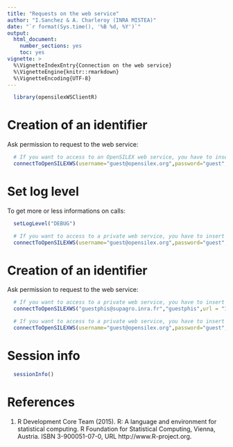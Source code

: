 ```yaml
---
title: "Requests on the web service"
author: "I.Sanchez & A. Charleroy (INRA MISTEA)"
date: "`r format(Sys.time(), '%B %d, %Y')`"
output:
  html_document:
    number_sections: yes
    toc: yes
vignette: >
  %\VignetteIndexEntry{Connection on the web service}
  %\VignetteEngine{knitr::rmarkdown}
  %\VignetteEncoding{UTF-8}
---
```


<!---
Program  : OpenSILEXrequests.Rmd
Author   : I.Sanchez (MISTEA), A.Charleroy (MISTEA)
Objective: a vignette for phisWSClientR library
           an introduction to requesting the phenomeapi (phis web service)
Creation : 19/03/2018
Update   : 03/09/2019
-->

```r
  library(opensilexWSClientR)
```

# Creation of an identifier
Ask permission to request to the web service:

```r
  # If you want to access to an OpenSILEX web service, you have to insert the address of the WS and the port
  connectToOpenSILEXWS(username="guest@opensilex.org",password="guest", url = "www.opensilex.org/openSilexAPI/rest/")
```
# Set log level
To get more or less informations on calls:

```r
  setLogLevel("DEBUG")
```

```r
  # If you want to access to a private web service, you have to insert the address of the WS and the port
  connectToOpenSILEXWS(username="guest@opensilex.org",password="guest", url = "www.opensilex.org/openSilexAPI/rest/")
```

# Creation of an identifier
Ask permission to request to the web service:

```r
  # If you want to access to a private web service, you have to insert the address of the WS and the port
  connectToOpenSILEXWS("guestphis@supagro.inra.fr","guestphis",url = "147.99.7.5:8080/phenomeapi/resources/")
```

```r
  # If you want to access to a private web service, you have to insert the address of the WS and the port
  connectToOpenSILEXWS(username="guest@opensilex.org",password="guest", url = "www.opensilex.org/openSilexAPI/rest/")
```
# Session info

```r
  sessionInfo()
```

# References
1. R Development Core Team (2015). R: A language and environment for statistical computing. R Foundation for
      Statistical Computing, Vienna, Austria. ISBN 3-900051-07-0, URL http://www.R-project.org.
